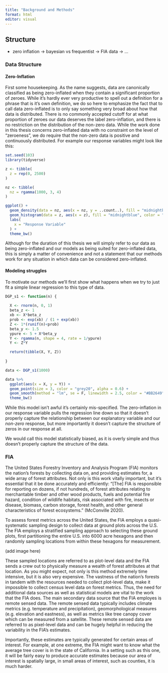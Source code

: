 ```yaml
---
title: "Background and Methods"
format: html
editor: visual
---
```


## Structure

-   zero inflation -\> bayesian vs frequentist -\> FIA data -\> ...

### Data Structure

#### Zero-Inflation

First some housekeeping. As the name suggests, data are canonically classified as being zero-inflated when they contain a significant proportion of zeroes. While it's hardly ever very productive to spell out a definition for a phrase that is it's own definition, we do so here to emphasize the fact that to call data zero-inflated is to only say something very broad about how that data is distributed. There is no commonly accepted cutoff for at what proportion of zeroes our data deserves the label zero-inflation, and there is no restriction on the distribution of the non-zero data. While the work done in this thesis concerns zero-inflated data with no constraint on the level of "zeroeness", we do require that the non-zero data is positive and continuously distributed. For example our response variables might look like this:

```r
set.seed(103)
library(tidyverse)

z <- tibble(
  z = rep(0, 2500)
)

nz <- tibble(
  nz = rgamma(1000, 3, 4)
)

ggplot() +
  geom_density(data = nz, aes(x = nz, y = ..count..), fill = "midnightblue", color = "white", alpha = 0.8) +
  geom_histogram(data = z, aes(x = z), fill = "midnightblue", color = "white", alpha = 0.8) +
  labs(
    x = "Response Variable"
  ) +
  theme_bw()


```

Although for the duration of this thesis we will simply refer to our data as being zero-inflated and our models as being suited for zero-inflated data, this is simply a matter of convenience and not a statement that our methods work for any situation in which data can be considered zero-inflated.

#### Modeling struggles

To motivate our methods we'll first show what happens when we try to just fit a simple linear regression to this type of data.

```r
DGP_s1 <- function(n) {
  
  X <- rnorm(n, 0, 1) 
  beta_z <- 1
  xb <- X*beta_z 
  prob <- exp(xb) / (1 + exp(xb)) 
  Z <- 1*(runif(n)<prob)
  beta_y <- 1.5
  ypure <- 5 + X*beta_y 
  Y <- rgamma(n, shape = 4, rate = 1/ypure) 
  Y <- Z*Y 

  return(tibble(X, Y, Z))
  
}

data <- DGP_s1(1000)

data %>% 
  ggplot(aes(x = X, y = Y)) + 
  geom_point(size = 3, color = "grey20", alpha = 0.6) +
  geom_smooth(method = "lm", se = F, linewidth = 2.5, color = "#BB2649") +
  theme_bw()
```


While this model isn't awful it's certainly mis-specified. The zero-inflation in our response variable pulls the regression line down so that it doesn't properly capture the relationship between our explanatory variable and our *non-zero*  response, but more importantly it doesn't capture the structure of zeros in our response at all.

We would call this model statistically biased, as it is overly simple and thus doesn't properly capture the structure of the data. 

### FIA

The United States Forestry Inventory and Analysis Program (FIA) monitors the nation's forests by collecting data on, and providing estimates for, a wide array of forest attributes. Not only is this work vitally important, but it's essential that it be done accurately and efficiently: "\[The\] FIA is responsible for reporting on dozens, if not hundreds, of forest attributes relating to merchantable timber and other wood products, fuels and potential fire hazard, condition of wildlife habitats, risk associated with fire, insects or disease, biomass, carbon storage, forest health, and other general characteristics of forest ecosystems." (McConville 2020).

To assess forest metrics across the United States, the FIA employs a quasi-systematic sampling design to collect data at ground plots across the U.S. The FIA employs a stratified sampling approach to selecting these ground plots, first partitioning the entire U.S. into 6000 acre hexagons and then randomly sampling locations from within these hexagons for measurement.

(add image here)

These sampled locations are referred to as plot-level data and the FIA sends a crew out to physically measure a wealth of forest attributes at that location. As you might expect, not only is this method extremely time intensive, but it is also very expensive. The vastness of the nation's forests in tandem with the resources needed to collect plot-level data, make it impossible to collect census level data on forest metrics. Thus, the need for additional data sources as well as statistical models are vital to the work that the FIA does. The main secondary data source that the FIA employes is remote sensed data. The remote sensed data typically includes climate metrics (e.g. temperature and precipitation), geomorphological measures (e.g. elevation and eastness), as well as metrics like tree canopy cover which can be measured from a satellite. These remote sensed data are referred to as pixel-level data and can be hugely helpful in reducing the variability in the FIA's estimates.

Importantly, these estimates are typically generated for certain areas of interest. For example, at one extreme, the FIA might want to know what the average tree cover is in the state of California. In a setting such as this one, it will be fairly easy to produce accurate estimates because our area of interest is spatially large, in small areas of interest, such as counties, it is much harder.
